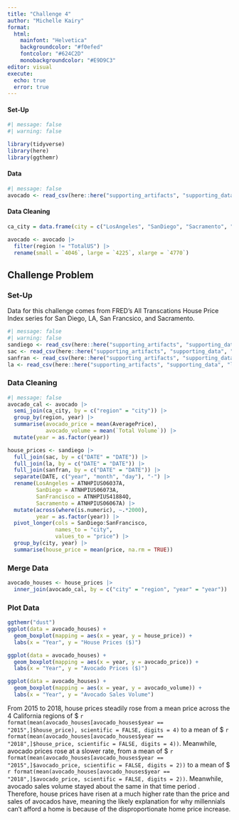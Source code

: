```yaml
---
title: "Challenge 4"
author: "Michelle Kairy"
format: 
  html:
    mainfont: "Helvetica"
    backgroundcolor: "#f0efed"
    fontcolor: "#624C2D"
    monobackgroundcolor: "#E9D9C3"
editor: visual
execute: 
  echo: true
  error: true
---
```


#### Set-Up

```r
#| message: false
#| warning: false

library(tidyverse)
library(here)
library(ggthemr)
```

#### Data

```r
#| message: false
avocado <- read_csv(here::here("supporting_artifacts", "supporting_data", "avocado.csv"))
```

#### Data Cleaning

```r
ca_city = data.frame(city = c("LosAngeles", "SanDiego", "Sacramento", "SanFrancisco"))

avocado <- avocado |>
  filter(region != "TotalUS") |>
  rename(small = `4046`, large = `4225`, xlarge = `4770`)

```

## Challenge Problem

### Set-Up

Data for this challenge comes from FRED's All Transcations House Price Index series for San Diego, LA, San Francsico, and Sacramento.

```r
#| message: false
#| warning: false
sandiego <- read_csv(here::here("supporting_artifacts", "supporting_data", "sandiego.csv"))
sac <- read_csv(here::here("supporting_artifacts", "supporting_data", "sac.csv"))
sanfran <- read_csv(here::here("supporting_artifacts", "supporting_data", "sanfran.csv"))
la <- read_csv(here::here("supporting_artifacts", "supporting_data", "la.csv"))
```

### Data Cleaning

```r
#| message: false
avocado_cal <- avocado |>
  semi_join(ca_city, by = c("region" = "city")) |>
  group_by(region, year) |>
  summarise(avocado_price = mean(AveragePrice),
            avocado_volume = mean(`Total Volume`)) |>
  mutate(year = as.factor(year))

house_prices <- sandiego |>
  full_join(sac, by = c("DATE" = "DATE")) |>
  full_join(la, by = c("DATE" = "DATE")) |>
  full_join(sanfran, by = c("DATE" = "DATE")) |>
  separate(DATE, c("year", "month", "day"), "-") |>
  rename(LosAngeles = ATNHPIUS06037A,
         SanDiego = ATNHPIUS06073A,
         SanFrancisco = ATNHPIUS41884Q,
         Sacramento = ATNHPIUS06067A) |>
  mutate(across(where(is.numeric), ~.*2000),
         year = as.factor(year)) |>
  pivot_longer(cols = SanDiego:SanFrancisco,
               names_to = "city",
               values_to = "price") |>
  group_by(city, year) |>
  summarise(house_price = mean(price, na.rm = TRUE))

```

### Merge Data

```r
avocado_houses <- house_prices |>
  inner_join(avocado_cal, by = c("city" = "region", "year" = "year"))
```

### Plot Data

```r
ggthemr("dust")
ggplot(data = avocado_houses) +
  geom_boxplot(mapping = aes(x = year, y = house_price)) +
  labs(x = "Year", y = "House Prices ($)")

ggplot(data = avocado_houses) +
  geom_boxplot(mapping = aes(x = year, y = avocado_price)) +
  labs(x = "Year", y = "Avocado Prices ($)")

ggplot(data = avocado_houses) +
  geom_boxplot(mapping = aes(x = year, y = avocado_volume)) +
  labs(x = "Year", y = "Avocado Sales Volume")
```

From 2015 to 2018, house prices steadily rose from a mean price across the 4 California regions of \$ `r format(mean(avocado_houses[avocado_houses$year == "2015",]$house_price), scientific = FALSE, digits = 4)` to a mean of \$ `r format(mean(avocado_houses[avocado_houses$year == "2018",]$house_price, scientific = FALSE, digits = 4))`. Meanwhile, avocado prices rose at a slower rate, from a mean of \$ `r format(mean(avocado_houses[avocado_houses$year == "2015",]$avocado_price, scientific = FALSE, digits = 2))` to a mean of \$ `r format(mean(avocado_houses[avocado_houses$year == "2018",]$avocado_price, scientific = FALSE, digits = 2))`. Meanwhile, avocado sales volume stayed about the same in that time period . Therefore, house prices have risen at a much higher rate than the price and sales of avocados have, meaning the likely explanation for why millennials can't afford a home is because of the disproportionate home price increase.
